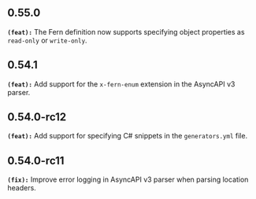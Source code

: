 ## 0.55.0
**`(feat):`** The Fern definition now supports specifying object properties as `read-only` or `write-only`.

## 0.54.1
**`(feat):`** Add support for the `x-fern-enum` extension in the AsyncAPI v3 parser.

## 0.54.0-rc12
**`(feat):`** Add support for specifying C# snippets in the `generators.yml` file.

## 0.54.0-rc11
**`(fix):`** Improve error logging in AsyncAPI v3 parser when parsing location headers.

